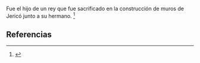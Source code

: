 Fue el hijo de un rey que fue sacrificado en la construcción de muros de Jericó junto a su hermano. <ref>{{lib|LU|89|6|6}}</ref> 

== Referencias ==
<references />
